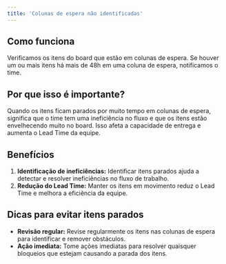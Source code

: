 ```yaml
---
title: 'Colunas de espera não identificadas'
---
```


## Como funciona

Verificamos os itens do board que estão em colunas de espera. Se houver um ou mais itens há mais de 48h em uma coluna de espera, notificamos o time.

## Por que isso é importante?

Quando os itens ficam parados por muito tempo em colunas de espera, significa que o time tem uma ineficiência no fluxo e que os itens estão envelhecendo muito no board. Isso afeta a capacidade de entrega e aumenta o Lead Time da equipe.

## Benefícios

1. **Identificação de ineficiências:** Identificar itens parados ajuda a detectar e resolver ineficiências no fluxo de trabalho.
2. **Redução do Lead Time:** Manter os itens em movimento reduz o Lead Time e melhora a eficiência da equipe.

## Dicas para evitar itens parados

- **Revisão regular:** Revise regularmente os itens nas colunas de espera para identificar e remover obstáculos.
- **Ação imediata:** Tome ações imediatas para resolver quaisquer bloqueios que estejam causando a parada dos itens.
